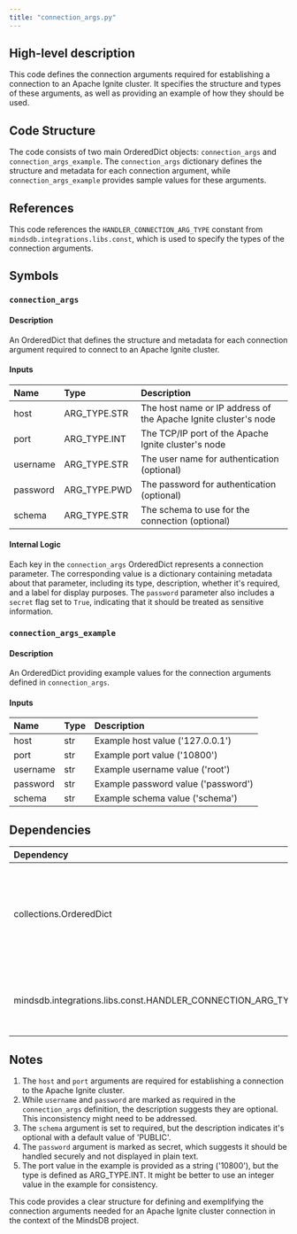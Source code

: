 ```yaml
---
title: "connection_args.py"
---
```


## High-level description
This code defines the connection arguments required for establishing a connection to an Apache Ignite cluster. It specifies the structure and types of these arguments, as well as providing an example of how they should be used.

## Code Structure
The code consists of two main OrderedDict objects: `connection_args` and `connection_args_example`. The `connection_args` dictionary defines the structure and metadata for each connection argument, while `connection_args_example` provides sample values for these arguments.

## References
This code references the `HANDLER_CONNECTION_ARG_TYPE` constant from `mindsdb.integrations.libs.const`, which is used to specify the types of the connection arguments.

## Symbols

### `connection_args`
#### Description
An OrderedDict that defines the structure and metadata for each connection argument required to connect to an Apache Ignite cluster.

#### Inputs
| Name | Type | Description |
|:-----|:-----|:------------|
| host | ARG_TYPE.STR | The host name or IP address of the Apache Ignite cluster's node |
| port | ARG_TYPE.INT | The TCP/IP port of the Apache Ignite cluster's node |
| username | ARG_TYPE.STR | The user name for authentication (optional) |
| password | ARG_TYPE.PWD | The password for authentication (optional) |
| schema | ARG_TYPE.STR | The schema to use for the connection (optional) |

#### Internal Logic
Each key in the `connection_args` OrderedDict represents a connection parameter. The corresponding value is a dictionary containing metadata about that parameter, including its type, description, whether it's required, and a label for display purposes. The `password` parameter also includes a `secret` flag set to `True`, indicating that it should be treated as sensitive information.

### `connection_args_example`
#### Description
An OrderedDict providing example values for the connection arguments defined in `connection_args`.

#### Inputs
| Name | Type | Description |
|:-----|:-----|:------------|
| host | str | Example host value ('127.0.0.1') |
| port | str | Example port value ('10800') |
| username | str | Example username value ('root') |
| password | str | Example password value ('password') |
| schema | str | Example schema value ('schema') |

## Dependencies
| Dependency | Purpose |
|:-----------|:--------|
| collections.OrderedDict | Used to create ordered dictionaries for connection arguments and examples |
| mindsdb.integrations.libs.const.HANDLER_CONNECTION_ARG_TYPE | Provides constants for specifying argument types |

## Notes
1. The `host` and `port` arguments are required for establishing a connection to the Apache Ignite cluster.
2. While `username` and `password` are marked as required in the `connection_args` definition, the description suggests they are optional. This inconsistency might need to be addressed.
3. The `schema` argument is set to required, but the description indicates it's optional with a default value of 'PUBLIC'.
4. The `password` argument is marked as secret, which suggests it should be handled securely and not displayed in plain text.
5. The port value in the example is provided as a string ('10800'), but the type is defined as ARG_TYPE.INT. It might be better to use an integer value in the example for consistency.

This code provides a clear structure for defining and exemplifying the connection arguments needed for an Apache Ignite cluster connection in the context of the MindsDB project.